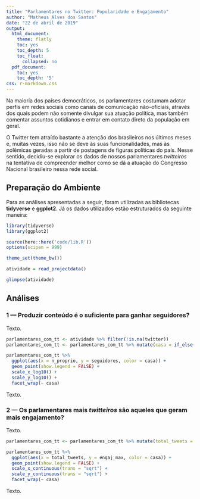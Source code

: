 ```yaml
---
title: "Parlamentares no Twitter: Popularidade e Engajamento"
author: "Matheus Alves dos Santos"
date: "22 de abril de 2019"
output:
  html_document:
    theme: flatly
    toc: yes
    toc_depth: 5
    toc_float:
      collapsed: no
  pdf_document:
    toc: yes
    toc_depth: '5'
css: r-markdown.css
---
```


Na maioria dos países democráticos, os parlamentares costumam adotar perfis em redes sociais como canais de comunicação não-oficiais, através dos quais podem não somente divulgar sua atuação política, mas também comentar assuntos cotidianos e entrar em contato direto da população em geral.

O Twitter tem atraído bastante a atenção dos brasileiros nos últimos meses e, muitas vezes, isso não se deve às suas funcionalidades, mas às polêmicas geradas a partir de postagens de figuras políticas do país. Nesse sentido, decidiu-se explorar os dados de nossos parlamentares *twitteiros* na tentativa de compreender melhor como se dá a atuação do Congresso Nacional brasileiro nessa rede social.

## Preparação do Ambiente

Para as análises apresentadas a seguir, foram utilizadas as bibliotecas **tidyverse** e **ggplot2**. Já os dados utilizados estão estruturados da seguinte maneira:

```r
library(tidyverse)
library(ggplot2)

source(here::here('code/lib.R'))
options(scipen = 999)

theme_set(theme_bw())
```

```r
atividade = read_projectdata()
```

```r
glimpse(atividade)
```

## Análises

### 1 — Produzir conteúdo é o suficiente para ganhar seguidores?

Texto.

```r
parlamentares_com_tt <- atividade %>% filter(!is.na(twitter))
parlamentares_com_tt <- parlamentares_com_tt %>% mutate(casa = if_else(casa == 'senado', 'Senado', 'Câmara'))

parlamentares_com_tt %>%
  ggplot(aes(x = n_proprio, y = seguidores, color = casa)) + 
  geom_point(show.legend = FALSE) +
  scale_x_log10() +
  scale_y_log10() +
  facet_wrap(~ casa)
```

Texto.

### 2 — Os parlamentares mais *twitteiros* são aqueles que geram mais engajamento?

Texto.

```r
parlamentares_com_tt <- parlamentares_com_tt %>% mutate(total_tweets = n_proprio + n_retweet)

parlamentares_com_tt %>%
  ggplot(aes(x = total_tweets, y = engaj_max, color = casa)) + 
  geom_point(show.legend = FALSE) +
  scale_x_continuous(trans = "sqrt") +
  scale_y_continuous(trans = "sqrt") +
  facet_wrap(~ casa)
```

Texto.